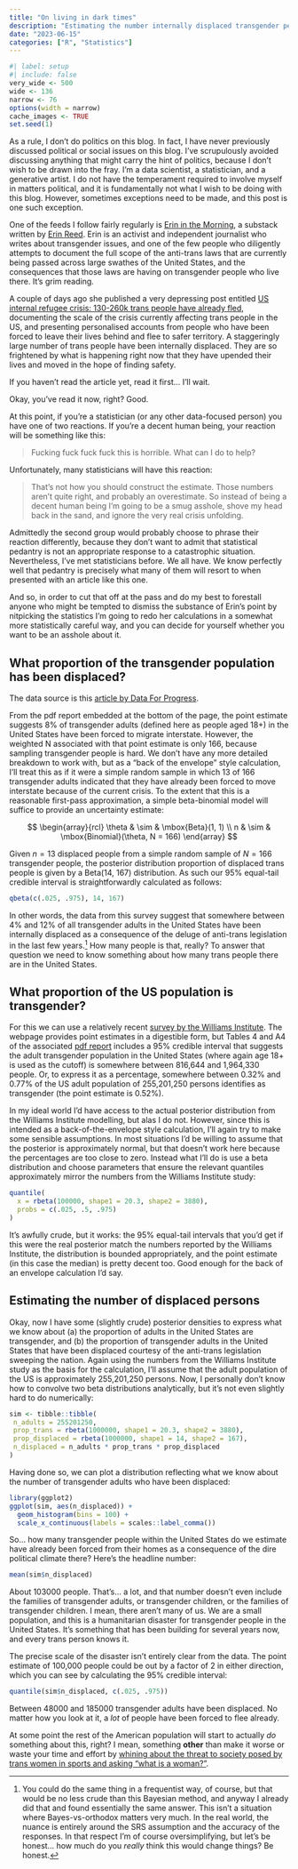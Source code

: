 ```yaml
---
title: "On living in dark times"
description: "Estimating the number internally displaced transgender people in the United States."
date: "2023-06-15"
categories: ["R", "Statistics"]
---
```


<!--------------- my typical setup ----------------->

```r
#| label: setup
#| include: false
very_wide <- 500
wide <- 136
narrow <- 76
options(width = narrow)
cache_images <- TRUE
set.seed(1)
```

<!--------------- post begins here ----------------->

As a rule, I don't do politics on this blog. In fact, I have never previously discussed political or social issues on this blog. I've scrupulously avoided discussing anything that might carry the hint of politics, because I don't wish to be drawn into the fray. I'm a data scientist, a statistician, and a generative artist. I do not have the temperament required to involve myself in matters political, and it is fundamentally not what I wish to be doing with this blog. However, sometimes exceptions need to be made, and this post is one such exception. 

One of the feeds I follow fairly regularly is [Erin in the Morning](https://www.erininthemorning.com/), a substack written by [Erin Reed](https://en.wikipedia.org/wiki/Erin_Reed_(journalist)). Erin is an activist and independent journalist who writes about transgender issues, and one of the few people who diligently attempts to document the full scope of the anti-trans laws that are currently being passed across large swathes of the United States, and the consequences that those laws are having on transgender people who live there. It's grim reading. 

A couple of days ago she published a very depressing post entitled [US internal refugee crisis: 130-260k trans people have already fled](https://www.erininthemorning.com/p/us-internal-refugee-crisis-130-260k), documenting the scale of the crisis currently affecting trans people in the US, and presenting personalised accounts from people who have been forced to leave their lives behind and flee to safer territory. A staggeringly large number of trans people have been internally displaced. They are so frightened by what is happening right now that they have upended their lives and moved in the hope of finding safety. 

If you haven't read the article yet, read it first... I'll wait.

Okay, you've read it now, right? Good.

At this point, if you're a statistician (or any other data-focused person) you have one of two reactions. If you're a decent human being, your reaction will be something like this:

> Fucking fuck fuck fuck this is horrible. What can I do to help?

Unfortunately, many statisticians will have this reaction:

> That's not how you should construct the estimate. Those numbers aren't quite right, and probably an overestimate. So instead of being a decent human being I'm going to be a smug asshole, shove my head back in the sand, and ignore the very real crisis unfolding.

Admittedly the second group would probably choose to phrase their reaction differently, because they don't want to admit that statistical pedantry is not an appropriate response to a catastrophic situation. Nevertheless, I've met statisticians before. We all have. We know perfectly well that pedantry is precisely what many of them will resort to when presented with an article like this one.

And so, in order to cut that off at the pass and do my best to forestall anyone who might be tempted to dismiss the substance of Erin's point by nitpicking the statistics I'm going to redo her calculations in a somewhat more statistically careful way, and you can decide for yourself whether you want to be an asshole about it. 

## What proportion of the transgender population has been displaced?

The data source is this [article by Data For Progress](https://www.dataforprogress.org/blog/2023/6/8/lgbtq-adults-do-not-feel-safe-and-do-not-think-the-democratic-party-is-doing-enough-to-protect-their-rights).

From the pdf report embedded at the bottom of the page, the point estimate suggests 8% of transgender adults (defined here as people aged 18+) in the United States have been forced to migrate interstate. However, the weighted N associated with that point estimate is only 166, because sampling transgender people is hard. We don't have any more detailed breakdown to work with, but as a "back of the envelope" style calculation, I'll treat this as if it were a simple random sample in which 13 of 166 transgender adults indicated that they have already been forced to move interstate because of the current crisis. To the extent that this is a reasonable first-pass approximation, a simple beta-binomial model will suffice to provide an uncertainty estimate:

$$
\begin{array}{rcl}
\theta & \sim & \mbox{Beta}(1, 1) \\
n & \sim & \mbox{Binomial}(\theta, N = 166)
\end{array}
$$

Given $n = 13$ displaced people from a simple random sample of $N = 166$ transgender people, the posterior distribution proportion of displaced trans people is given by a Beta(14, 167) distribution. As such our 95% equal-tail credible interval is straightforwardly calculated as follows:

```r
qbeta(c(.025, .975), 14, 167)
```

In other words, the data from this survey suggest that somewhere between 4% and 12% of all transgender adults in the United States have been internally displaced as a consequence of the deluge of anti-trans legislation in the last few years.^[You could do the same thing in a frequentist way, of course, but that would be no less crude than this Bayesian method, and anyway I already did that and found essentially the same answer. This isn't a situation where Bayes-vs-orthodox matters very much. In the real world, the nuance is entirely around the SRS assumption and the accuracy of the responses. In that respect I'm of course oversimplifying, but let's be honest... how much do you *really* think this would change things? Be honest.] How many people is that, really? To answer that question we need to know something about how many trans people there are in the United States.

## What proportion of the US population is transgender?


For this we can use a relatively recent [survey by the Williams Institute](https://williamsinstitute.law.ucla.edu/publications/trans-adults-united-states). The webpage provides point estimates in a digestible form, but Tables 4 and A4 of the associated [pdf report](https://williamsinstitute.law.ucla.edu/wp-content/uploads/Trans-Pop-Update-Jun-2022.pdf) includes a 95% credible interval that suggests the adult transgender population in the United States (where again age 18+ is used as the cutoff) is somewhere between 816,644 and 1,964,330 people. Or, to express it as a percentage, somewhere between 0.32% and 0.77% of the US adult population of 255,201,250 persons identifies as transgender (the point estimate is 0.52%).

In my ideal world I'd have access to the actual posterior distribution from the Williams Institute modelling, but alas I do not. However, since this is intended as a back-of-the-envelope style calculation, I'll again try to make some sensible assumptions. In most situations I'd be willing to assume that the posterior is approximately normal, but that doesn't work here because the percentages are too close to zero. Instead what I'll do is use a beta distribution and choose parameters that ensure the relevant quantiles approximately mirror the numbers from the Williams Institute study:

```r
quantile(
  x = rbeta(100000, shape1 = 20.3, shape2 = 3880), 
  probs = c(.025, .5, .975)
)
```

It's awfully crude, but it works: the 95% equal-tail intervals that you'd get if this were the real posterior match the numbers reported by the Williams Institute, the distribution is bounded appropriately, and the point estimate (in this case the median) is pretty decent too. Good enough for the back of an envelope calculation I'd say.

## Estimating the number of displaced persons

Okay, now I have some (slightly crude) posterior densities to express what we know about (a) the proportion of adults in the United States are transgender, and (b) the proportion of transgender adults in the United States that have been displaced courtesy of the anti-trans legislation sweeping the nation. Again using the numbers from the Williams Institute study as the basis for the calculation, I'll assume that the adult population of the US is approximately 255,201,250 persons. Now, I personally don't know how to convolve two beta distributions analytically, but it's not even slightly hard to do numerically:

```r
sim <- tibble::tibble(
 n_adults = 255201250,
 prop_trans = rbeta(1000000, shape1 = 20.3, shape2 = 3880),
 prop_displaced = rbeta(1000000, shape1 = 14, shape2 = 167),
 n_displaced = n_adults * prop_trans * prop_displaced
)
```

Having done so, we can plot a distribution reflecting what we know about the number of transgender adults who have been displaced:

```r
library(ggplot2)
ggplot(sim, aes(n_displaced)) + 
  geom_histogram(bins = 100) + 
  scale_x_continuous(labels = scales::label_comma())
```

So... how many transgender people within the United States do we estimate have already been forced from their homes as a consequence of the dire political climate there? Here's the headline number:

```r
mean(sim$n_displaced)
```

About 103000 people. That's... a lot, and that number doesn't even include the families of transgender adults, or transgender children, or the families of transgender children. I mean, there aren't many of us. We are a small population, and this is a humanitarian disaster for transgender people in the United States. It's something that has been building for several years now, and every trans person knows it.

The precise scale of the disaster isn't entirely clear from the data. The point estimate of 100,000 people could be out by a factor of 2 in either direction, which you can see by calculating the 95% credible interval:

```r
quantile(sim$n_displaced, c(.025, .975))
```

Between 48000 and 185000 transgender adults have been displaced. No matter how you look at it, a *lot* of people have been forced to flee already. 

At some point the rest of the American population will start to actually *do* something about this, right? I mean, something **other** than make it worse or waste your time and effort by [whining about the threat to society posed by trans women in sports and asking "what is a woman?"](https://statmodeling.stat.columbia.edu/2021/07/18/what-is-a-woman/).
